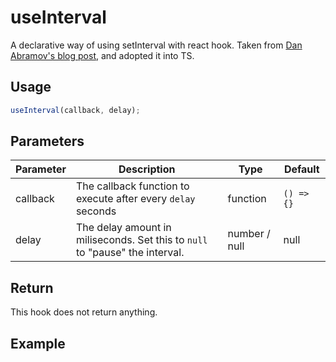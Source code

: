 
<Meta title="Hooks/useInterval" />

# useInterval

A declarative way of using setInterval with react hook. Taken from [Dan Abramov's blog post](https://overreacted.io/making-setinterval-declarative-with-react-hooks/), and adopted it
into TS.

## Usage

```typescript
useInterval(callback, delay);
```

## Parameters

| Parameter | Description                                                                  | Type          | Default    |
| --------- | ---------------------------------------------------------------------------- | ------------- | ---------- |
| callback  | The callback function to execute after every `delay` seconds                 | function      | `() => {}` |
| delay     | The delay amount in miliseconds. Set this to `null` to "pause" the interval. | number / null | null       |

## Return

This hook does not return anything.

## Example

<Canvas>
  <Story story={noDelay} />
  <Story story={delay0sec} />
  <Story story={delay1sec} />
  <Story story={delay5sec} />
</Canvas>
